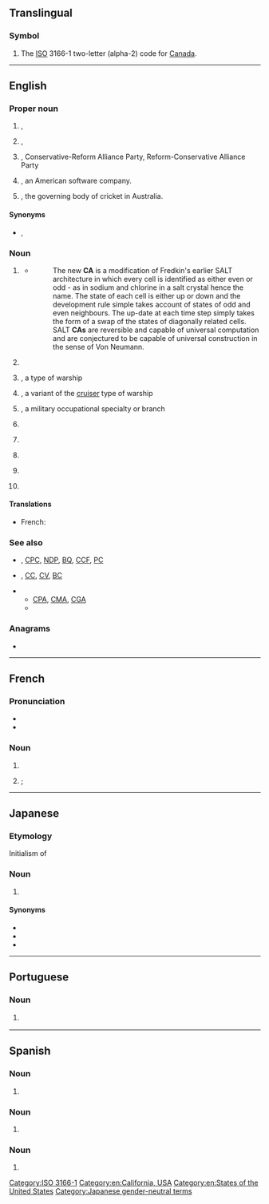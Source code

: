 {{also|Appendix:Variations of "ca"}}
==Translingual==

===Symbol===
{{head|mul|symbol}}

# The [[ISO]] 3166-1 two-letter (alpha-2) code for [[Canada]].

[[Category:ISO 3166-1]]

----

==English==
{{wikipedia|lang=en}}

===Proper noun===
{{en-proper noun}}

# {{lb|en|geography}} {{abbreviation of|en|California|nodot=1}}, {{place|en|state|c/United States of America|continent/North America|a=a}}
# {{lb|en|geography}} {{abbreviation of|en|Canada|nodot=1}}, {{place|en|country|continent/North America|a=a|nocat=y}}
# {{lb|en|Canada|politics}} {{initialism of|en|{{w|Canadian Alliance}}|nodot=1}}, Conservative-Reform Alliance Party, Reform-Conservative Alliance Party
# {{lb|en|software|computing}} {{initialism of|en|{{w|Computer Associates}}|nodot=1}}, an American software company.
# {{lb|en|sports|cricket}} {{abbreviation of|en|{{w|lang=en|Cricket Australia}}|nodot=1}}, the governing body of cricket in Australia.

====Synonyms====
* {{sense|Canadian politics}} {{l|en|CRAP}}, {{l|en|RCAP}}

===Noun===
{{en-noun|~}}

# {{lb|en|computing}} {{initialism of|en|cellular automaton}}
#* {{quote-web
|en
|date=2012-07-03
|author=Mike James
|title=A New Computational Universe - Fredkin's SALT CA
|site=www.i-programmer.info
|url=http://www.i-programmer.info/news/112-theory/4445-a-new-computational-universe-fredkins-salt-ca.html
|accessdate=2012-10-25}}
#*: The new '''CA''' is a modification of Fredkin's earlier SALT architecture in which every cell is identified as either even or odd - as in sodium and chlorine in a salt crystal hence the name. The state of each cell is either up or down and the development rule simple takes account of states of odd and even neighbours. The up-date at each time step simply takes the form of a swap of the states of diagonally related cells. SALT '''CAs''' are reversible and capable of universal computation and are conjectured to be capable of universal construction in the sense of Von Neumann.
# {{lb|en|computing}} {{initialism of|en|[[certificate]] [[authority]]}}
# {{lb|en|US|nautical}} {{initialism of|en|armored cruiser|nodot=1}}, a type of warship
# {{lb|en|US|nautical}} {{initialism of|en|heavy cruiser|nodot=1}}, a variant of the [[cruiser]] type of warship
# {{lb|en|US|military}} {{initialism of|en|civil affairs|nodot=1}}, a military occupational specialty or branch
# {{lb|en|organic compound}} {{abbreviation of|en|cyanoacrylate}}
# {{lb|en|Scotland|Canada|AU|NZ|South Africa|accounting}} {{initialism of|en|chartered accountant}}
# {{lb|en|Japan}} {{initialism of|en|cabin attendant}}
# {{initialism of|en|[[central]] [[authority]]}}
# {{lb|en|[[TTY]]/[[TDD]]}} {{initialism of|en|communications assistant}}

====Translations====
{{trans-top|chartered accountant}}
* French: {{t+|fr|CA|lit=comptable agréé}}
{{trans-mid}}
{{trans-bottom}}

===See also===
* {{sense|Canadian politics}} {{l|en|LPC}}, [[CPC]], [[NDP]], [[BQ]], [[CCF]], [[PC]]
* {{sense|US navy}} {{l|en|CL}}, [[CC]], [[CV]], [[BC]]
* {{sense|accountant}}
** [[CPA]], [[CMA]], [[CGA]]
** {{pedia|Chartered Accountant}}

===Anagrams===
* {{anagrams|en|a=ac|-ac|A.C.|A/C|AC|Ac|a-c|a.c.|a/c|ac|ac-|ac.}}

[[Category:en:California, USA]]
[[Category:en:States of the United States]]

----

==French==

===Pronunciation===
* {{fr-IPA|cé-a}}
* {{audio|fr|LL-Q150 (fra)-LoquaxFR-CA.wav|Audio}}

===Noun===
{{fr-noun|m}}

# {{abbreviation of|fr|[[conseil]] [[d']][[administration]]}}
# {{lb|fr|Canada|accounting}} {{l|en|CA}}; {{initialism of|fr|comptable agréé|gloss={{m|en|chartered accountant}}}}

----

==Japanese==

===Etymology===
Initialism of {{bor|ja|en|cabin attendant}}

===Noun===
{{ja-noun|シー%エー}}

# {{l|en|flight attendant}}

====Synonyms====
* {{ja-r|客%室 乗%務%員|きゃく%しつ じょう%む%いん}}
* {{ja-r|キャビン アテンダント}}
* {{ja-r|スチュワーデス|lit=stewardess}}
{{C|ja|Occupations}}
[[Category:Japanese gender-neutral terms]]

----

==Portuguese==

===Noun===
{{pt-noun|f|-}}

# {{lb|pt|electricity}} {{abbreviation of|pt|corrente alternada}} {{l|en|AC}}

----

==Spanish==

===Noun===
{{es-noun|f|-}}

# {{initialism of|es|[[corriente]] [[alterna]]||[[AC]] or [[alternating current]]}}

===Noun===
{{es-noun|f|CC. AA.}}

# {{initialism of|es|[[comunidad autónoma]]}}

===Noun===
{{es-noun|m|CC. AA.}}

# {{initialism of|es|[[centro de alumnos]]}}